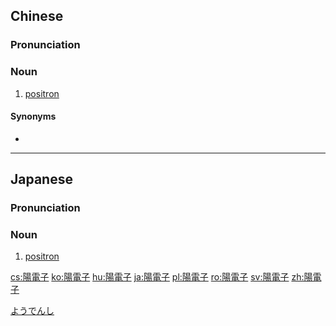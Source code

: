 {{also|阳电子}}
==Chinese==
{{zh-forms|s=阳电子|type=12}}

===Pronunciation===
{{zh-pron
|m=yángdiànzǐ
|c=joeng4 din6 zi2
|cat=n
}}

===Noun===
{{zh-noun}}

# [[positron]]

====Synonyms====
* {{zh-l|正電子}}

{{zh-cat|Physics}}

----

==Japanese==
{{wikipedia|lang=ja}}
{{ja-kanjitab|よう|でん|し|yomi=o}}

===Pronunciation===
{{ja-pron|ようでんし|acc=3|y=go}}

===Noun===
{{ja-noun|ようでんし|hhira=やうでんし}}

# [[positron]]

[[Category:ja:Leptons|ようでんし]]

[[cs:陽電子]]
[[ko:陽電子]]
[[hu:陽電子]]
[[ja:陽電子]]
[[pl:陽電子]]
[[ro:陽電子]]
[[sv:陽電子]]
[[zh:陽電子]]